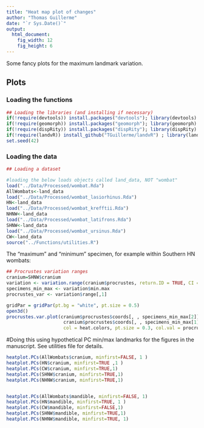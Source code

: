 ```yaml
---
title: "Heat map plot of changes"
author: "Thomas Guillerme"
date: "`r Sys.Date()`"
output:
  html_document:
    fig_width: 12
    fig_height: 6
---
```


Some fancy plots for the maximum landmark variation.

## Plots 

### Loading the functions

```r
## Loading the libraries (and installing if necessary)
if(!require(devtools)) install.packages("devtools"); library(devtools)
if(!require(geomorph)) install.packages("geomorph"); library(geomorph)
if(!require(dispRity)) install.packages("dispRity"); library(dispRity)
if(!require(landvR)) install_github("TGuillerme/landvR") ; library(landvR)
set.seed(42)
```


### Loading the data

```r
## Loading a dataset

#loading the below loads objects called land_data, NOT "wombat"
load("../Data/Processed/wombat.Rda")
AllWombats<-land_data
load("../Data/Processed/wombat_lasiorhinus.Rda")
HN<-land_data
load("../Data/Processed/wombat_krefftii.Rda")
NHNW<-land_data
load("../Data/Processed/wombat_latifrons.Rda")
SHNW<-land_data
load("../Data/Processed/wombat_ursinus.Rda")
CW<-land_data
source("../Functions/utilities.R")

```

The "maximum" and "minimum" specimen, for example within Southern HN wombats:

```r
## Procrustes variation ranges
cranium=SHNW$cranium
variation <- variation.range(cranium$procrustes, return.ID = TRUE, CI = 0.5)
specimens_min_max <- variation$min.max
procrustes_var <- variation$range[,1]
```

```r
gridPar = gridPar(pt.bg = "white", pt.size = 0.5)
open3d()
procrustes.var.plot(cranium$procrustes$coords[, , specimens_min_max[2]],
                     cranium$procrustes$coords[, , specimens_min_max[1]],
                     col = heat.colors, pt.size = 0.3, col.val = procrustes_var)
```


#Doing this using hypothetical PC min/max landmarks for the figures in the manuscript. See utilities file for details. 

```r


heatplot.PCs(AllWombats$cranium, minfirst=FALSE, 1 )
heatplot.PCs(HN$cranium, minfirst=TRUE ,1 )
heatplot.PCs(CW$cranium, minfirst=TRUE,1)
heatplot.PCs(SHNW$cranium, minfirst=TRUE,1)
heatplot.PCs(NHNW$cranium, minfirst=TRUE,1)


heatplot.PCs(AllWombats$mandible, minfirst=FALSE, 1)
heatplot.PCs(HN$mandible, minfirst=TRUE, 1 )
heatplot.PCs(CW$mandible, minfirst=FALSE,1)
heatplot.PCs(SHNW$mandible, minfirst=TRUE,1)
heatplot.PCs(NHNW$mandible, minfirst=TRUE, 1)



```


